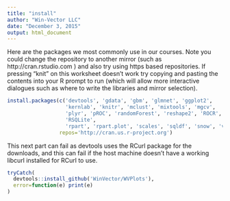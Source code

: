 ```yaml
---
title: "install"
author: "Win-Vector LLC"
date: "December 3, 2015"
output: html_document
---
```


Here are the packages we most commonly use in our courses.
Note you could change the repository to another mirror 
(such as  http://cran.rstudio.com ) and also try using https based
repositories.  If pressing "knit" on this worksheet doesn't work
try copying and pasting the contents into your R prompt 
to run (which will allow more interactive dialogues such
as where to write the libraries and mirror selection).

```r
install.packages(c('devtools', 'gdata', 'gbm', 'glmnet', 'ggplot2',
                   'kernlab', 'knitr', 'mclust', 'mixtools', 'mgcv',
                   'plyr', 'pROC', 'randomForest', 'reshape2', 'ROCR',
                   'RSQLite',
                   'rpart', 'rpart.plot', 'scales', 'sqldf', 'snow', 'vtreat'),
                 repos='http://cran.us.r-project.org')
```

This next part can fail as devtools uses the RCurl package
for the downloads, and this can fail if the host machine doesn't
have a working libcurl installed for RCurl to use.

```r
tryCatch(
  devtools::install_github('WinVector/WVPlots'),
  error=function(e) print(e)
)
```


